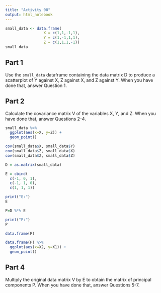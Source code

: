 ```yaml
---
title: "Activity 08"
output: html_notebook
---
```


```r
small_data <- data.frame( 
                 X = c(1,1,-1,1),
                 Y = c(1,-1,1,1),
                 Z = c(1,1,1,-1)) 
small_data
```


## Part 1

Use the `small_data` dataframe containing the data matrix D to produce a scatterplot of Y against X, Z against X, and Z against Y. When you have done that, answer Question 1.

## Part 2

Calculate the covariance matrix V of the variables X, Y, and Z. When you have done that, answer Questions 2-4.

```r
small_data %>% 
  ggplot(aes(x=X, y=Z)) +
  geom_point()
```
```r
cov(small_data$X, small_data$Y)
cov(small_data$Z, small_data$X)
cov(small_data$Z, small_data$Z)
```
```r
D = as.matrix(small_data)

E = cbind(
  c(-1, 0, 1),
  c(-1, 1, 0),
  c(1, 1, 1))

print("E:")
E

P=D %*% E

print("P:")
P
```

```r
data.frame(P)
```
```r
data.frame(P) %>%
  ggplot(aes(x=X2, y=X1)) +
  geom_point()
```


## Part 4

Multiply the original data matrix V by E to obtain the matrix of principal components P. When you have done that, answer Questions 5-7.